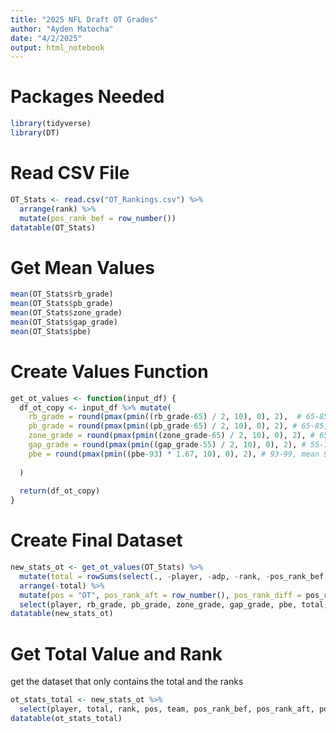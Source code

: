 ```yaml
---
title: "2025 NFL Draft OT Grades"
author: "Ayden Matocha"
date: "4/2/2025"
output: html_notebook
---
```


# Packages Needed
```r
library(tidyverse)
library(DT)
```

# Read CSV File
```r
OT_Stats <- read.csv("OT_Rankings.csv") %>%
  arrange(rank) %>%
  mutate(pos_rank_bef = row_number())
datatable(OT_Stats)
```


# Get Mean Values
```r
mean(OT_Stats$rb_grade)
mean(OT_Stats$pb_grade)
mean(OT_Stats$zone_grade)
mean(OT_Stats$gap_grade)
mean(OT_Stats$pbe)
```

# Create Values Function
```r
get_ot_values <- function(input_df) {
  df_ot_copy <- input_df %>% mutate(
    rb_grade = round(pmax(pmin((rb_grade-65) / 2, 10), 0), 2),  # 65-85, mean 75
    pb_grade = round(pmax(pmin((pb_grade-65) / 2, 10), 0), 2), # 65-85, mean 75
    zone_grade = round(pmax(pmin((zone_grade-65) / 2, 10), 0), 2), # 65-85, mean 75
    gap_grade = round(pmax(pmin((gap_grade-55) / 2, 10), 0), 2), # 55-75, mean 65
    pbe = round(pmax(pmin((pbe-93) * 1.67, 10), 0), 2), # 93-99, mean 96
    
  )
  
  return(df_ot_copy)
}
```

# Create Final Dataset
```r
new_stats_ot <- get_ot_values(OT_Stats) %>% 
  mutate(total = rowSums(select(., -player, -adp, -rank, -pos_rank_bef, -team))) %>% 
  arrange(-total) %>%
  mutate(pos = "OT", pos_rank_aft = row_number(), pos_rank_diff = pos_rank_bef-pos_rank_aft) %>%
  select(player, rb_grade, pb_grade, zone_grade, gap_grade, pbe, total, rank, pos, team, pos_rank_bef, pos_rank_aft, pos_rank_diff)
datatable(new_stats_ot)
```

# Get Total Value and Rank
get the dataset that only contains the total and the ranks
```r
ot_stats_total <- new_stats_ot %>%
  select(player, total, rank, pos, team, pos_rank_bef, pos_rank_aft, pos_rank_diff)
datatable(ot_stats_total)
```